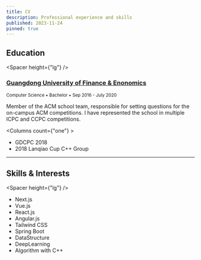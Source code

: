 ```yaml
---
title: CV
description: Professional experience and skills
published: 2023-11-24
pinned: true
---
```



## Education

<Spacer height={"lg"} />

### [Guangdong University of Finance & Enonomics](https://www.gdufe.edu.cn)

<small>Computer Science &bull; Bachelor &bull; Sep 2016 - July 2020</small>

Member of the ACM school team, responsible for setting questions for the on-campus ACM competitions. I have represented the school in multiple ICPC and CCPC competitions.

<Columns count={"one"} >

  - GDCPC 2018
  - 2018 Lanqiao Cup C++ Group

</Columns>


---

## Skills & Interests
<Spacer height={"lg"} />

<Columns>

  - Next.js
  - Vue.js
  - React.js
  - Angular.js
  - Tailwind CSS
  - Spring Boot
  - DataStructure
  - DeepLearning
  - Algorithm with C++

</Columns>



